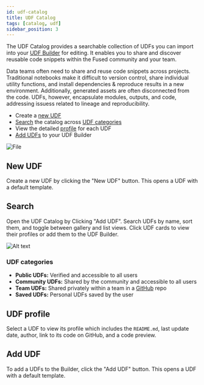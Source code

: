 ```yaml
---
id: udf-catalog
title: UDF Catalog
tags: [catalog, udf]
sidebar_position: 3
---
```




The UDF Catalog provides a searchable collection of UDFs you can import into your [UDF Builder](/workbench/udf-builder/) for editing. It enables you to share and discover reusable code snippets within the Fused community and your team.



Data teams often need to share and reuse code snippets across projects. Traditional notebooks make it difficult to version control, share individual utility functions, and install dependencies & reproduce results in a new environment. Additionally, generated assets are often disconnected from the code. UDFs, however, encapsulate modules, outputs, and code, addressing issuess related to lineage and reproducibility.


- Create a [new UDF](/workbench/udf-catalog/#new-udf)
- [Search](/workbench/udf-catalog/#search) the catalog across [UDF categories](/workbench/udf-catalog/#udf-categories)
- View the detailed [profile](/workbench/udf-catalog/#udf-profile) for each UDF
- [Add UDFs](/workbench/udf-catalog/#add-udf) to your UDF Builder


<div style={{textAlign: 'center'}}>
<img src={ImgFe4} alt="File" style={{width: 600}} />
</div>

## New UDF

Create a new UDF by clicking the "New UDF" button. This opens a UDF with a default template.


## Search


Open the UDF Catalog by Clicking "Add UDF". Search UDFs by name, sort them, and toggle between gallery and list views. Click UDF cards to view their profiles or add them to the UDF Builder.

![Alt text](https://fused-magic.s3.us-west-2.amazonaws.com/docs_assets/image-20.png)





### UDF categories

- **Public UDFs:** Verified and accessible to all users
- **Community UDFs:** Shared by the community and accessible to all users
- **Team UDFs:** Shared privately within a team in a [GitHub](/core-concepts/content-management/git/) repo
- **Saved UDFs:** Personal UDFs saved by the user


## UDF profile

Select a UDF to view its profile which includes the `README.md`, last update date, author, link to its code on GitHub, and a code preview.

## Add UDF

To add a UDFs to the Builder, click the "Add UDF" button. This opens a UDF with a default template.

